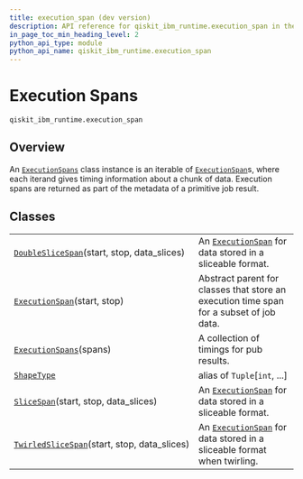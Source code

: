 ```yaml
---
title: execution_span (dev version)
description: API reference for qiskit_ibm_runtime.execution_span in the dev version of qiskit-ibm-runtime
in_page_toc_min_heading_level: 2
python_api_type: module
python_api_name: qiskit_ibm_runtime.execution_span
---
```


<span id="execution-spans-qiskit-ibm-runtime-execution-span" />

<span id="module-qiskit_ibm_runtime.execution_span" />

# Execution Spans

`qiskit_ibm_runtime.execution_span`

## Overview

An [`ExecutionSpans`](qiskit_ibm_runtime.execution_span.ExecutionSpans "qiskit_ibm_runtime.execution_span.ExecutionSpans") class instance is an iterable of [`ExecutionSpan`](qiskit_ibm_runtime.execution_span.ExecutionSpan "qiskit_ibm_runtime.execution_span.ExecutionSpan")s, where each iterand gives timing information about a chunk of data. Execution spans are returned as part of the metadata of a primitive job result.

## Classes

|                                                                                                                                                          |                                                                                                                                                                              |
| -------------------------------------------------------------------------------------------------------------------------------------------------------- | ---------------------------------------------------------------------------------------------------------------------------------------------------------------------------- |
| [`DoubleSliceSpan`](qiskit_ibm_runtime.execution_span.DoubleSliceSpan "qiskit_ibm_runtime.execution_span.DoubleSliceSpan")(start, stop, data\_slices)    | An [`ExecutionSpan`](qiskit_ibm_runtime.execution_span.ExecutionSpan "qiskit_ibm_runtime.execution_span.ExecutionSpan") for data stored in a sliceable format.               |
| [`ExecutionSpan`](qiskit_ibm_runtime.execution_span.ExecutionSpan "qiskit_ibm_runtime.execution_span.ExecutionSpan")(start, stop)                        | Abstract parent for classes that store an execution time span for a subset of job data.                                                                                      |
| [`ExecutionSpans`](qiskit_ibm_runtime.execution_span.ExecutionSpans "qiskit_ibm_runtime.execution_span.ExecutionSpans")(spans)                           | A collection of timings for pub results.                                                                                                                                     |
| [`ShapeType`](qiskit_ibm_runtime.execution_span.ShapeType "qiskit_ibm_runtime.execution_span.ShapeType")                                                 | alias of `Tuple`\[`int`, ...]                                                                                                                                                |
| [`SliceSpan`](qiskit_ibm_runtime.execution_span.SliceSpan "qiskit_ibm_runtime.execution_span.SliceSpan")(start, stop, data\_slices)                      | An [`ExecutionSpan`](qiskit_ibm_runtime.execution_span.ExecutionSpan "qiskit_ibm_runtime.execution_span.ExecutionSpan") for data stored in a sliceable format.               |
| [`TwirledSliceSpan`](qiskit_ibm_runtime.execution_span.TwirledSliceSpan "qiskit_ibm_runtime.execution_span.TwirledSliceSpan")(start, stop, data\_slices) | An [`ExecutionSpan`](qiskit_ibm_runtime.execution_span.ExecutionSpan "qiskit_ibm_runtime.execution_span.ExecutionSpan") for data stored in a sliceable format when twirling. |

